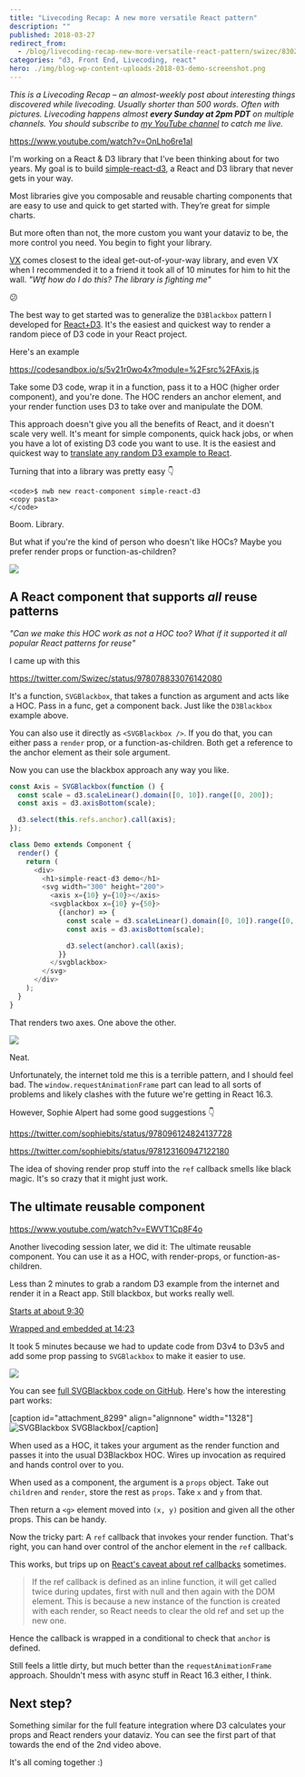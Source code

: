 ```yaml
---
title: "Livecoding Recap: A new more versatile React pattern"
description: ""
published: 2018-03-27
redirect_from:
  - /blog/livecoding-recap-new-more-versatile-react-pattern/swizec/8302
categories: "d3, Front End, Livecoding, react"
hero: ./img/blog-wp-content-uploads-2018-03-demo-screenshot.png
---
```


_This is a Livecoding Recap – an almost-weekly post about interesting things discovered while livecoding. Usually shorter than 500 words. Often with pictures. Livecoding happens almost **every Sunday at 2pm PDT** on multiple channels. You should subscribe to [my YouTube channel](https://www.youtube.com/user/TheSwizec) to catch me live._

https://www.youtube.com/watch?v=OnLho6re1aI

I'm working on a React & D3 library that I've been thinking about for two years. My goal is to build [simple-react-d3](https://github.com/Swizec/simple-react-d3), a React and D3 library that never gets in your way.

Most libraries give you composable and reusable charting components that are easy to use and quick to get started with. They’re great for simple charts.

But more often than not, the more custom you want your dataviz to be, the more control you need. You begin to fight your library.

[VX](https://vx-demo.now.sh/) comes closest to the ideal get-out-of-your-way library, and even VX when I recommended it to a friend it took all of 10 minutes for him to hit the wall. _"Wtf how do I do this? The library is fighting me"_

😕

The best way to get started was to generalize the `D3Blackbox` pattern I developed for [React+D3](https://swizec.com/reactd3js). It's the easiest and quickest way to render a random piece of D3 code in your React project.

Here's an example

https://codesandbox.io/s/5v21r0wo4x?module=%2Fsrc%2FAxis.js

Take some D3 code, wrap it in a function, pass it to a HOC (higher order component), and you're done. The HOC renders an anchor element, and your render function uses D3 to take over and manipulate the DOM.

This approach doesn't give you all the benefits of React, and it doesn't scale very well. It's meant for simple components, quick hack jobs, or when you have a lot of existing D3 code you want to use. It is the easiest and quickest way to [translate any random D3 example to React](https://swizec.com/blog/translate-random-d3-example-react/swizec/7765).

Turning that into a library was pretty easy 👇

```undefined
<code>$ nwb new react-component simple-react-d3
<copy pasta>
</code>
```

Boom. Library.

But what if you're the kind of person who doesn't like HOCs? Maybe you prefer render props or function-as-children?

![](./img/media-oDOnRIDjxlCzC-giphy.gif)

## A React component that supports _all_ reuse patterns

_"Can we make this HOC work as not a HOC too? What if it supported it all popular React patterns for reuse"_

I came up with this

https://twitter.com/Swizec/status/978078833076142080

It's a function, `SVGBlackbox`, that takes a function as argument and acts like a HOC. Pass in a func, get a component back. Just like the `D3Blackbox` example above.

You can also use it directly as `<SVGBlackbox />`. If you do that, you can either pass a `render` prop, or a function-as-children. Both get a reference to the anchor element as their sole argument.

Now you can use the blackbox approach any way you like.

```javascript
const Axis = SVGBlackbox(function () {
  const scale = d3.scaleLinear().domain([0, 10]).range([0, 200]);
  const axis = d3.axisBottom(scale);

  d3.select(this.refs.anchor).call(axis);
});

class Demo extends Component {
  render() {
    return (
      <div>
        <h1>simple-react-d3 demo</h1>
        <svg width="300" height="200">
          <axis x={10} y={10}></axis>
          <svgblackbox x={10} y={50}>
            {(anchor) => {
              const scale = d3.scaleLinear().domain([0, 10]).range([0, 200]);
              const axis = d3.axisBottom(scale);

              d3.select(anchor).call(axis);
            }}
          </svgblackbox>
        </svg>
      </div>
    );
  }
}
```

That renders two axes. One above the other.

![](./img/blog-wp-content-uploads-2018-03-demo-screenshot.png)

Neat.

Unfortunately, the internet told me this is a terrible pattern, and I should feel bad. The `window.requestAnimationFrame` part can lead to all sorts of problems and likely clashes with the future we're getting in React 16.3.

However, Sophie Alpert had some good suggestions 👇

https://twitter.com/sophiebits/status/978096124824137728

https://twitter.com/sophiebits/status/978123160947122180

The idea of shoving render prop stuff into the `ref` callback smells like black magic. It's so crazy that it might just work.

## The ultimate reusable component

https://www.youtube.com/watch?v=EWVT1Cp8F4o

Another livecoding session later, we did it: The ultimate reusable component. You can use it as a HOC, with render-props, or function-as-children.

Less than 2 minutes to grab a random D3 example from the internet and render it in a React app. Still blackbox, but works really well.

[Starts at about 9:30](https://youtu.be/EWVT1Cp8F4o?t=574)

[Wrapped and embedded at 14:23](https://youtu.be/EWVT1Cp8F4o?t=863)

It took 5 minutes because we had to update code from D3v4 to D3v5 and add some prop passing to `SVGBlackbox` to make it easier to use.

![](./img/blog-wp-content-uploads-2018-03-svgblackbox-example.gif)

You can see [full SVGBlackbox code on GitHub](https://github.com/Swizec/simple-react-d3/blob/master/src/SVGBlackbox.js). Here's how the interesting part works:

\[caption id="attachment_8299" align="alignnone" width="1328"]![SVGBlackbox](./img/blog-wp-content-uploads-2018-03-finished-svgblackbox.png) SVGBlackbox\[/caption]

When used as a HOC, it takes your argument as the render function and passes it into the usual D3Blackbox HOC. Wires up invocation as required and hands control over to you.

When used as a component, the argument is a `props` object. Take out `children` and `render`, store the rest as `props`. Take `x` and `y` from that.

Then return a `<g>` element moved into `(x, y)` position and given all the other props. This can be handy.

Now the tricky part: A `ref` callback that invokes your render function. That's right, you can hand over control of the anchor element in the `ref` callback.

This works, but trips up on [React's caveat about ref callbacks](https://reactjs.org/docs/refs-and-the-dom.html) sometimes.

> If the ref callback is defined as an inline function, it will get called twice during updates, first with null and then again with the DOM element. This is because a new instance of the function is created with each render, so React needs to clear the old ref and set up the new one.

Hence the callback is wrapped in a conditional to check that `anchor` is defined.

Still feels a little dirty, but much better than the `requestAnimationFrame` approach. Shouldn't mess with async stuff in React 16.3 either, I think.

## Next step?

Something similar for the full feature integration where D3 calculates your props and React renders your dataviz. You can see the first part of that towards the end of the 2nd video above.

It's all coming together :)
